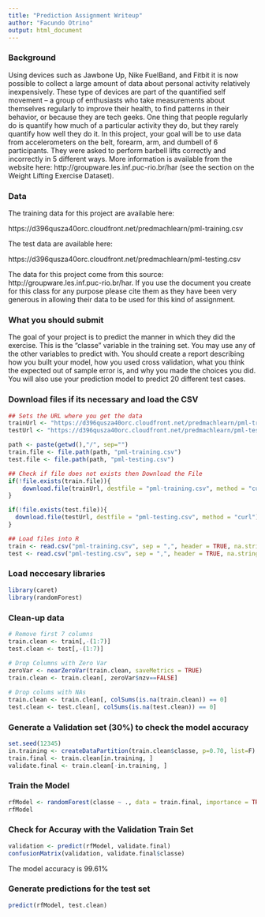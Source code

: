 ```yaml
---
title: "Prediction Assignment Writeup"
author: "Facundo Otrino"
output: html_document
---
```

### Background
Using devices such as Jawbone Up, Nike FuelBand, and Fitbit it is now possible to collect a large amount of data about personal activity relatively inexpensively. These type of devices are part of the quantified self movement – a group of enthusiasts who take measurements about themselves regularly to improve their health, to find patterns in their behavior, or because they are tech geeks. One thing that people regularly do is quantify how much of a particular activity they do, but they rarely quantify how well they do it. In this project, your goal will be to use data from accelerometers on the belt, forearm, arm, and dumbell of 6 participants. They were asked to perform barbell lifts correctly and incorrectly in 5 different ways. More information is available from the website here: http://groupware.les.inf.puc-rio.br/har (see the section on the Weight Lifting Exercise Dataset).

### Data
The training data for this project are available here:

https://d396qusza40orc.cloudfront.net/predmachlearn/pml-training.csv

The test data are available here:

https://d396qusza40orc.cloudfront.net/predmachlearn/pml-testing.csv

The data for this project come from this source: http://groupware.les.inf.puc-rio.br/har. If you use the document you create for this class for any purpose please cite them as they have been very generous in allowing their data to be used for this kind of assignment.

### What you should submit
The goal of your project is to predict the manner in which they did the exercise. This is the "classe" variable in the training set. You may use any of the other variables to predict with. You should create a report describing how you built your model, how you used cross validation, what you think the expected out of sample error is, and why you made the choices you did. You will also use your prediction model to predict 20 different test cases.

### Download files if its necessary and load the CSV
```r
## Sets the URL where you get the data
trainUrl <- "https://d396qusza40orc.cloudfront.net/predmachlearn/pml-training.csv"
testUrl <- "https://d396qusza40orc.cloudfront.net/predmachlearn/pml-testing.csv"

path <- paste(getwd(),"/", sep="")
train.file <- file.path(path, "pml-training.csv")
test.file <- file.path(path, "pml-testing.csv")

## Check if file does not exists then Download the File
if(!file.exists(train.file)){
    download.file(trainUrl, destfile = "pml-training.csv", method = "curl")
}

if(!file.exists(test.file)){
  download.file(testUrl, destfile = "pml-testing.csv", method = "curl")
}

## Load files into R
train <- read.csv("pml-training.csv", sep = ",", header = TRUE, na.strings=c("NA","#DIV/0!",""))
test <- read.csv("pml-testing.csv", sep = ",", header = TRUE, na.strings=c("NA","#DIV/0!",""))
```

### Load neccesary libraries
```r
library(caret)
library(randomForest)
```

### Clean-up data
```r
# Remove first 7 columns
train.clean <- train[,-(1:7)]
test.clean <- test[,-(1:7)]
  
# Drop Columns with Zero Var
zeroVar <- nearZeroVar(train.clean, saveMetrics = TRUE)
train.clean <- train.clean[, zeroVar$nzv==FALSE]

# Drop colums with NAs
train.clean <- train.clean[, colSums(is.na(train.clean)) == 0] 
test.clean <- test.clean[, colSums(is.na(test.clean)) == 0] 
```

### Generate a Validation set (30%) to check the model accuracy
```r
set.seed(12345)
in.training <- createDataPartition(train.clean$classe, p=0.70, list=F)
train.final <- train.clean[in.training, ]
validate.final <- train.clean[-in.training, ]
```

### Train the Model
```r
rfModel <- randomForest(classe ~ ., data = train.final, importance = TRUE, ntrees = 10)
rfModel
```

### Check for Accuray with the Validation Train Set
```r
validation <- predict(rfModel, validate.final)
confusionMatrix(validation, validate.final$classe)
```
The model accuracy is 99.61%

### Generate predictions for the test set
```r
predict(rfModel, test.clean)
```
